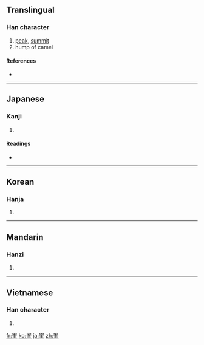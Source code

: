 {{also|峰}}
==Translingual==

===Han character===
{{Han char|rn=46|rad=山|as=07|sn=10|four=|canj=山竹水十 (UHEJ), X山竹水十 (XUHEJ)}}

# [[peak]], [[summit]]
# hump of camel

====References====
* {{Han ref|kx=0311.300|dkj=08093|dj=0611.300|hdz=10775.190|uh=5CEF|ud=23791}}

----

==Japanese==

===Kanji===
{{ja-kanji|grade=|rs=山07}}

# {{defn|Japanese}}

====Readings====
* {{ja-readings|on=[[ほう]] (hō)|kun=[[みね]] (mine)}}

----

==Korean==

===Hanja===
{{ko-hanja|hangeul=봉|rv=bong|mr=pong}}

# {{defn|Korean|sort=山07}}

----

==Mandarin==

===Hanzi===
{{cmn-hanzi|pin=[[fēng]] ([[feng1]])|wg=feng<sup>1</sup>}}

# {{defn|Mandarin|sort=山07}}

----

==Vietnamese==

===Han character===
{{vi-hantu|[[phong]]|rs=山07}}

# {{defn|Vietnamese|sort=山07}}

[[fr:峯]]
[[ko:峯]]
[[ja:峯]]
[[zh:峯]]